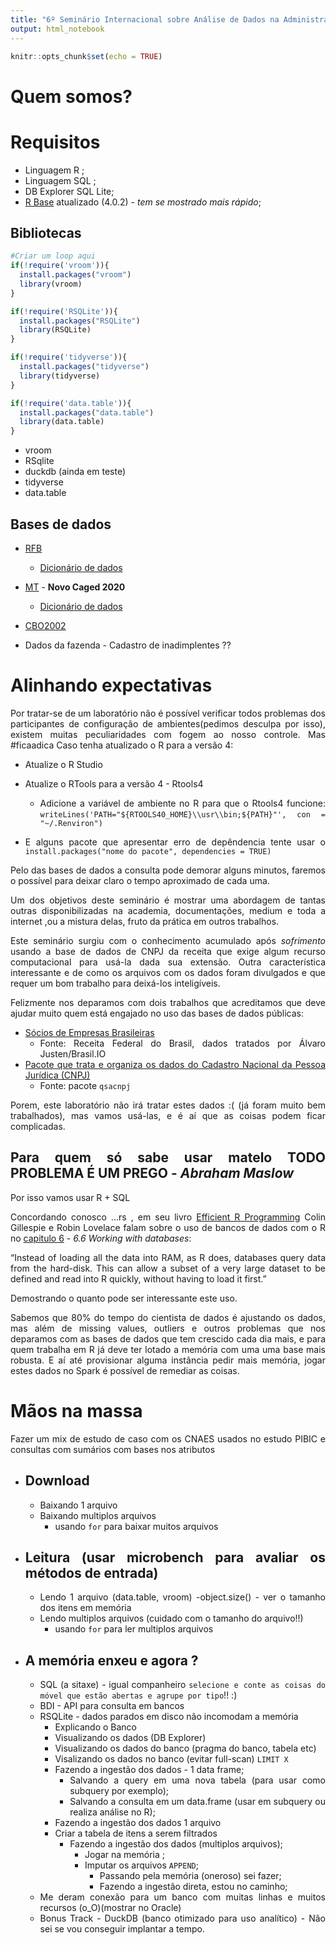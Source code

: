 ```yaml
---
title: "6º Seminário Internacional sobre Análise de Dados na Administração Pública"
output: html_notebook
---
```


```r
knitr::opts_chunk$set(echo = TRUE)
```
# Quem somos?


# Requisitos

* Linguagem R ;
* Linguagem SQL ;
* DB Explorer SQL Lite;
* [R Base](https://cran.r-project.org/bin/windows/base/) atualizado (4.0.2) - *tem se mostrado mais rápido*;

## Bibliotecas

```r
#Criar um loop aqui
if(!require('vroom')){
  install.packages("vroom")
  library(vroom)
}

if(!require('RSQLite')){
  install.packages("RSQLite")
  library(RSQLite)
}

if(!require('tidyverse')){
  install.packages("tidyverse")
  library(tidyverse)
}

if(!require('data.table')){
  install.packages("data.table")
  library(data.table)
}
```

* vroom
* RSqlite
* duckdb (ainda em teste)
* tidyverse
* data.table

## Bases de dados

* [RFB](https://receita.economia.gov.br/orientacao/tributaria/cadastros/cadastro-nacional-de-pessoas-juridicas-cnpj/dados-publicos-cnpj)
  - [Dicionário de dados](http://200.152.38.155/CNPJ/LAYOUT_DADOS_ABERTOS_CNPJ.pdf)
  
* [MT](http://pdet.mte.gov.br/microdados-rais-e-caged) - **Novo Caged 2020**
  - [Dicionário de dados](ftp://ftp.mtps.gov.br/pdet/microdados/NOVO%20CAGED/Movimenta%E7%F5es/Layout%20Novo%20Caged%20Movimenta%E7%E3o.xlsx)
  
* [CBO2002](http://www.mtecbo.gov.br/cbosite/pages/downloads.jsf) 

* Dados da fazenda - Cadastro de inadimplentes ??

# Alinhando expectativas

<div style="text-align: justify">

Por tratar-se de um laboratório não é possível verificar todos problemas dos participantes de configuração de ambientes(pedimos desculpa por isso), existem muitas peculiaridades com fogem ao nosso controle.
  Mas #ficaadica Caso tenha atualizado o R para a versão 4:  

* Atualize o R Studio  

* Atualize o RTools para a versão 4 - Rtools4  
  - Adicione a variável de ambiente no R para que o Rtools4 funcione: `writeLines('PATH="${RTOOLS40_HOME}\\usr\\bin;${PATH}"', con = "~/.Renviron")`  

* E alguns pacote que apresentar erro de depêndencia tente usar o  `install.packages("nome do pacote", dependencies = TRUE)`

Pelo das bases de dados a consulta pode demorar alguns minutos, faremos o possível para deixar claro o tempo aproximado de cada uma.

Um dos objetivos deste seminário é mostrar uma abordagem de tantas outras disponibilizadas na academia, documentações, medium e toda a internet ,ou a mistura delas, fruto da prática em outros trabalhos.

Este seminário surgiu com o conhecimento acumulado após  *sofrimento* usando a base de dados de CNPJ da receita  que exige algum recurso computacional para usá-la dada sua extensão. Outra característica interessante e de como os arquivos com os dados foram divulgados e que requer um bom trabalho para deixá-los inteligíveis.

Felizmente nos deparamos com dois trabalhos que acreditamos que deve ajudar muito quem está engajado no uso das bases de dados públicas:

* [Sócios de Empresas Brasileiras](https://github.com/turicas/socios-brasil)
  - Fonte: Receita Federal do Brasil, dados tratados por Álvaro Justen/Brasil.IO
* [Pacote que trata e organiza os dados do Cadastro Nacional da Pessoa Jurídica (CNPJ)](https://github.com/georgevbsantiago/qsacnpj#readme)
  - Fonte: pacote `qsacnpj`

Porem, este laboratório não irá tratar estes dados :( (já foram muito bem trabalhados), mas vamos usá-las, e é aí que as coisas podem ficar complicadas.

<div/>

## Para quem só sabe usar matelo **TODO PROBLEMA É UM PREGO** - *Abraham Maslow*
<div style="text-align: justify">

Por isso vamos usar R + SQL

Concordando conosco ...rs , em seu livro [Efficient R Programming](https://csgillespie.github.io/efficientR/) Colin Gillespie e Robin Lovelace falam sobre o uso de bancos de dados com o R no [capitulo 6](https://csgillespie.github.io/efficientR/data-carpentry.html) - *6.6 Working with databases*:

"Instead of loading all the data into RAM, as R does, databases query data from the hard-disk. This can allow a subset of a very large dataset to be defined and read into R quickly, without having to load it first."

Demostrando o quanto pode ser interessante este uso.

Sabemos que 80% do tempo do cientista de dados é ajustando os dados, mas além de missing values, outliers e outros problemas que nos deparamos com as bases de dados que tem crescido cada dia mais, e para quem trabalha em R já deve ter lotado a memória com uma uma base mais robusta. E aí até provisionar alguma instância pedir mais memória, jogar estes dados no Spark é possível de remediar as coisas. 

<div/>


# Mãos na massa

Fazer um mix de estudo de caso com os CNAES usados no estudo PIBIC e consultas com sumários com bases nos atributos
  
* Download 
  -  
    - Baixando 1 arquivo  
    - Baixando multiplos arquivos  
      - usando `for` para baixar muitos arquivos 
* Leitura (usar microbench para avaliar os métodos de entrada)  
  -  
    - Lendo 1 arquivo (data.table, vroom)
      -object.size() - ver o tamanho dos itens em memória
    - Lendo multiplos arquivos (cuidado com o tamanho do arquivo!!) 
      - usando `for` para ler multiplos arquivos
  
* A memória enxeu e agora ?
  -  
  - SQL (a sitaxe) - igual companheiro  `selecione e conte as coisas do móvel que estão abertas e agrupe por tipo`!! :)
  - BDI - API para consulta em bancos
  - RSQLite - dados parados em disco não incomodam a memória
    - Explicando o Banco
    - Visualizando os dados (DB Explorer)
    - Visualizando os dados do banco (pragma do banco, tabela etc)
    - Visalizando os dados no banco (evitar full-scan) `LIMIT X`
    - Fazendo a ingestão dos dados - 1 data frame;
        * Salvando a query em uma nova tabela (para usar como subquery por exemplo);
        * Salvando a consulta em um data.frame (usar em subquery ou realiza análise no R);
    - Fazendo a ingestão dos dados 1 arquivo
    - Criar a tabela de itens a serem filtrados
      - Fazendo a ingestão dos dados (multiplos arquivos);
          - Jogar na memória ;
          - Imputar os arquivos `APPEND`;
            - Passando pela memória (oneroso) sei fazer;
            - Fazendo a ingestão direta, estou no caminho;
  - Me deram conexão para um banco com muitas linhas e muitos recursos (o_O)(mostrar no Oracle) 
  - Bonus Track - DuckDB (banco otimizado para uso analítico) - Não sei se vou conseguir implantar a tempo. 
          